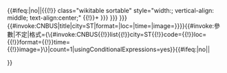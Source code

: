 <includeonly>{{#ifeq:{{{start}}}|no||{{(!}} class="wikitable sortable" style="width:{{{width|100%}}}; vertical-align: middle; text-align:center;"
{{!}}+{{{header|{{{车站名|{{{station|{{{info|}}} }}} }}} }}}
{{#invoke:CNBUS|title|city=ST|format={{{format|}}}|loc={{{loc|汕头}}}|time={{{time|}}}|image={{{image|}}}}}}}{{#invoke:參數|不定|格式={\{#invoke:CNBUS{{!}}list{{!}}city=ST{{!}}code={{参数|1}}{{!}}loc={{{loc|汕头}}}{{!}}format={{{format|}}}{{!}}time={{{time|}}}{{!}}image={{{image|}}}}\}|count=1|usingConditionalExpressions=yes}}{{#ifeq:{{{end}}}|no||</table>}}</includeonly><noinclude>{{Documentation}}</noinclude>